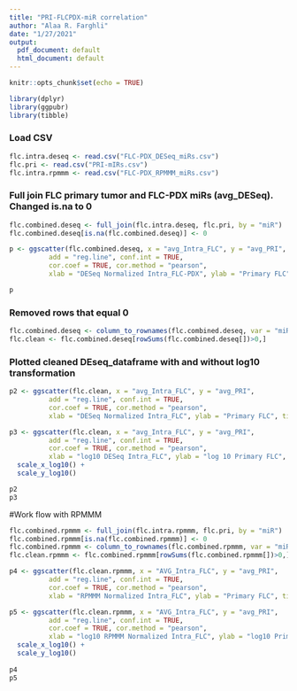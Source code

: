 ```yaml
---
title: "PRI-FLCPDX-miR correlation"
author: "Alaa R. Farghli"
date: "1/27/2021"
output:
  pdf_document: default
  html_document: default
---
```


```r
knitr::opts_chunk$set(echo = TRUE)
```

```r
library(dplyr)
library(ggpubr) 
library(tibble)
```
### Load CSV
```r
flc.intra.deseq <- read.csv("FLC-PDX_DESeq_miRs.csv")
flc.pri <- read.csv("PRI-mIRs.csv")
flc.intra.rpmmm <- read.csv("FLC-PDX_RPMMM_miRs.csv")
```

### Full join FLC primary tumor and FLC-PDX miRs (avg_DESeq). Changed is.na to 0
```r
flc.combined.deseq <- full_join(flc.intra.deseq, flc.pri, by = "miR")
flc.combined.deseq[is.na(flc.combined.deseq)] <- 0
```

```r
p <- ggscatter(flc.combined.deseq, x = "avg_Intra_FLC", y = "avg_PRI", 
          add = "reg.line", conf.int = TRUE, 
          cor.coef = TRUE, cor.method = "pearson",
          xlab = "DESeq Normalized Intra_FLC-PDX", ylab = "Primary FLC", title = "Primary FLC tumor miRS vs FLC-PDX miRs")

p
```

### Removed rows that equal 0
```r
flc.combined.deseq <- column_to_rownames(flc.combined.deseq, var = "miR")
flc.clean <- flc.combined.deseq[rowSums(flc.combined.deseq[])>0,]
```

### Plotted cleaned DEseq_dataframe with and without log10 transformation
```r
p2 <- ggscatter(flc.clean, x = "avg_Intra_FLC", y = "avg_PRI", 
          add = "reg.line", conf.int = TRUE, 
          cor.coef = TRUE, cor.method = "pearson",
          xlab = "DESeq Normalized Intra_FLC", ylab = "Primary FLC", title = "Primary FLC tumor miRs vs FLC-PDX miRs") 

p3 <- ggscatter(flc.clean, x = "avg_Intra_FLC", y = "avg_PRI", 
          add = "reg.line", conf.int = TRUE, 
          cor.coef = TRUE, cor.method = "pearson",
          xlab = "log10 DESeq Intra_FLC", ylab = "log 10 Primary FLC", title = "log10(Primary FLC tumor miRs vs DESeq_FLC-PDX miRs)") +
  scale_x_log10() +
  scale_y_log10()

p2
p3
```

#Work flow with RPMMM
```r
flc.combined.rpmmm <- full_join(flc.intra.rpmmm, flc.pri, by = "miR")
flc.combined.rpmmm[is.na(flc.combined.rpmmm)] <- 0
flc.combined.rpmmm <- column_to_rownames(flc.combined.rpmmm, var = "miR")
flc.clean.rpmmm <- flc.combined.rpmmm[rowSums(flc.combined.rpmmm[])>0,]
```

```r
p4 <- ggscatter(flc.clean.rpmmm, x = "AVG_Intra_FLC", y = "avg_PRI", 
          add = "reg.line", conf.int = TRUE, 
          cor.coef = TRUE, cor.method = "pearson",
          xlab = "RPMMM Normalized Intra_FLC", ylab = "Primary FLC", title = "Primary FLC tumor miRs vs RPMMM_FLC-PDX miRs") 

p5 <- ggscatter(flc.clean.rpmmm, x = "AVG_Intra_FLC", y = "avg_PRI", 
          add = "reg.line", conf.int = TRUE, 
          cor.coef = TRUE, cor.method = "pearson",
          xlab = "log10 RPMMM Normalized Intra_FLC", ylab = "log10 Primary FLC", title = "log10(Primary FLC tumor miRs vs RPMMM_FLC-PDX miRs)") +
  scale_x_log10() +
  scale_y_log10()
  
p4
p5
```

```r

```







